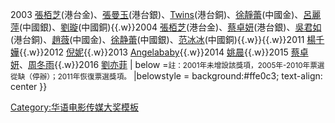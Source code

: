 {{Navbox
|name  = 華語電影傳媒大獎最受歡迎女演員
|title = {{{1|}}}[[華語電影傳媒大獎最受歡迎女演員]]
|titlestyle = background: #dcb28c
|list1 = 2002 [[梁詠琪]]{{.w}}2003 [[張柏芝|張栢芝]](港台金)、[[張曼玉]](港台銀)、[[Twins]](港台銅)、[[徐靜蕾]](中國金)、[[呂麗萍]](中國銀)、[[劉璇 (體操運動員)|劉璇]](中國銅){{.w}}2004 [[張栢芝]](港台金)、[[蔡卓妍]](港台銀)、[[吳君如]](港台銅)、[[趙薇]](中國金)、[[徐静蕾]](中國銀)、[[范冰冰]](中國銅){{.w}}{{.w}}2011 [[楊千嬅]]{{.w}}2012 [[倪妮]]{{.w}}2013 [[Angelababy]]{{.w}}2014 [[姚晨]]{{.w}}2015 [[蔡卓妍]]、[[周冬雨]]{{.w}}2016 [[劉亦菲]]
| below ={{Nowrap begin}}<small>註：2001年未增設該獎項，2005年-2010年票選從缺（停辦）；2011年恢復票選獎項。</small>{{Nowrap end}}
|belowstyle = background:#ffe0c3; text-align: center
}}
<noinclude>[[Category:華語電影傳媒大獎最受歡迎女演員得主| ]]
[[Category:华语电影传媒大奖模板]]
</noinclude>